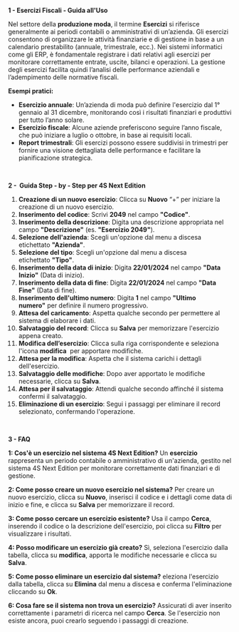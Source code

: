 **1 - Esercizi Fiscali - Guida all'Uso**

Nel settore della **produzione moda**, il termine **Esercizi** si riferisce generalmente ai periodi contabili o amministrativi di un’azienda. Gli esercizi consentono di organizzare le attività finanziarie e di gestione in base a un calendario prestabilito (annuale, trimestrale, ecc.). Nei sistemi informatici come gli ERP, è fondamentale registrare i dati relativi agli esercizi per monitorare correttamente entrate, uscite, bilanci e operazioni. La gestione degli esercizi facilita quindi l’analisi delle performance aziendali e l’adempimento delle normative fiscali.



**Esempi pratici:**

* **Esercizio annuale**: Un’azienda di moda può definire l'esercizio dal 1° gennaio al 31 dicembre, monitorando così i risultati finanziari e produttivi per tutto l’anno solare.
* **Esercizio fiscale**: Alcune aziende preferiscono seguire l’anno fiscale, che può iniziare a luglio o ottobre, in base ai requisiti locali.
* **Report trimestrali**: Gli esercizi possono essere suddivisi in trimestri per fornire una visione dettagliata delle performance e facilitare la pianificazione strategica.

 

**2 -  Guida Step - by - Step per 4S Next Edition**

1. **Creazione di un nuovo esercizio**: Clicca su **Nuovo** “+” per iniziare la creazione di un nuovo esercizio.
2. **Inserimento del codice**: Scrivi **2049** nel campo **"Codice"**.
3. **Inserimento della descrizione**: Digita una descrizione appropriata nel campo **"Descrizione"** (es. **"Esercizio 2049"**).
4. **Selezione dell'azienda**: Scegli un'opzione dal menu a discesa etichettato **"Azienda"**.
5. **Selezione del tipo**: Scegli un'opzione dal menu a discesa etichettato **"Tipo"**.
6. **Inserimento della data di inizio**: Digita **22/01/2024** nel campo **"Data Inizio"** (Data di inizio).
7. **Inserimento della data di fine**: Digita **22/01/2024** nel campo **"Data Fine"** (Data di fine).
8. **Inserimento dell'ultimo numero**: Digita **1** nel campo **"Ultimo numero"** per definire il numero progressivo.
9. **Attesa del caricamento**: Aspetta qualche secondo per permettere al sistema di elaborare i dati.
10. **Salvataggio del record**: Clicca su **Salva** per memorizzare l'esercizio appena creato.
11. **Modifica dell’esercizio**: Clicca sulla riga corrispondente e seleziona l'icona **modifica**  per apportare modifiche.
12. **Attesa per la modifica**: Aspetta che il sistema carichi i dettagli dell'esercizio.
13. **Salvataggio delle modifiche**: Dopo aver apportato le modifiche necessarie, clicca su **Salva**.
14. **Attesa per il salvataggio**: Attendi qualche secondo affinché il sistema confermi il salvataggio.
15. **Eliminazione di un esercizio**: Segui i passaggi per eliminare il record selezionato, confermando l'operazione.

 

**3 - FAQ**

**1: Cos'è un esercizio nel sistema 4S Next Edition?** Un **esercizio** rappresenta un periodo contabile o amministrativo di un'azienda, gestito nel sistema 4S Next Edition per monitorare correttamente dati finanziari e di gestione.

**2: Come posso creare un nuovo esercizio nel sistema?** Per creare un nuovo esercizio, clicca su **Nuovo**, inserisci il codice e i dettagli come data di inizio e fine, e clicca su **Salva** per memorizzare il record.

**3: Come posso cercare un esercizio esistente?** Usa il campo **Cerca**, inserendo il codice o la descrizione dell'esercizio, poi clicca su **Filtro** per visualizzare i risultati.

**4: Posso modificare un esercizio già creato?** Sì, seleziona l'esercizio dalla tabella, clicca su **modifica**, apporta le modifiche necessarie e clicca su **Salva**.

**5: Come posso eliminare un esercizio dal sistema?** eleziona l'esercizio dalla tabella, clicca su **Elimina** dal menu a discesa e conferma l'eliminazione cliccando su **Ok**.

**6: Cosa fare se il sistema non trova un esercizio?** Assicurati di aver inserito correttamente i parametri di ricerca nel campo **Cerca**. Se l'esercizio non esiste ancora, puoi crearlo seguendo i passaggi di creazione.